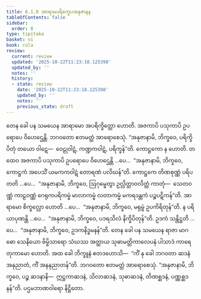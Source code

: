 ```yaml
---
title: 6.1.8 အာရာမပရိက္ခေပအနုဇာနန
tableOfContents: false
sidebar:
  order: 8
type: tipitaka
basket: vi
book: cula
review:
  current: review
  updated: '2025-10-22T11:23:18.125398'
  updated_by: ''
  notes: ''
  history:
  - state: review
    date: '2025-10-22T11:23:18.125398'
    updated_by: ''
    notes: ''
    previous_state: draft
---
```



<ReviewStatus review={frontmatter.review} showDetails={true} />

<HypothesisAnnotation frontmatter={frontmatter} />

<DynamicBreadcrumb />

<Division number="303" book="cula" e="ch" v="4" p="300">

<Paragraph number="1305" book="cula">
တေန ခေါ ပန သမယေန အာရာမော အပရိက္ခိတ္တော ဟောတိ. အဇကာပိ ပသုကာပိ ဥပရောပေ ဝိဟေဌေန္တိ. ဘဂဝတော ဧတမတ္ထံ အာရောစေသုံ. “အနုဇာနာမိ, ဘိက္ခဝေ, ပရိက္ခိပိတုံ တယော ဝါဋေ—  ဝေဠုဝါဋံ, ကဏ္ဍကဝါဋံ, ပရိက္ခန်”တိ. ကောဋ္ဌကော န ဟောတိ. တထေဝ အဇကာပိ ပသုကာပိ ဥပရောပေ ဝိဟေဌေန္တိ …ပေ…  “အနုဇာနာမိ, ဘိက္ခဝေ, ကောဋ္ဌကံ အပေသိံ ယမကကဝါဋံ တောရဏံ ပလိဃန်”တိ. ကောဋ္ဌကေ တိဏစုဏ္ဏံ ပရိပတတိ …ပေ…  “အနုဇာနာမိ, ဘိက္ခဝေ, ဩဂုမ္ဖေတွာ ဥလ္လိတ္တာဝလိတ္တံ ကာတုံ—  သေတဝဏ္ဏံ ကာဠဝဏ္ဏံ ဂေရုကပရိကမ္မံ မာလာကမ္မံ လတာကမ္မံ မကရဒန္တကံ ပဉ္စပဋိကန်”တိ. အာရာမော စိက္ခလ္လော ဟောတိ …ပေ…  “အနုဇာနာမိ, ဘိက္ခဝေ, မရုမ္ဗံ ဥပကိရိတုန်”တိ. န ပရိယာပုဏန္တိ …ပေ…  “အနုဇာနာမိ, ဘိက္ခဝေ, ပဒရသိလံ နိက္ခိပိတုန်”တိ. ဥဒကံ သန္တိဋ္ဌတိ …ပေ…  “အနုဇာနာမိ, ဘိက္ခဝေ, ဥဒကနိဒ္ဓမနန်”တိ.
</Paragraph>

<Paragraph number="1306" book="cula">
တေန ခေါ ပန သမယေန ရာဇာ မာဂဓော သေနိယော ဗိမ္ဗိသာရော သံဃဿ အတ္ထာယ သုဓာမတ္တိကာလေပနံ ပါသာဒံ ကာရေတုကာမော ဟောတိ. အထ ခေါ ဘိက္ခူနံ ဧတဒဟောသိ—  “ကိံ နု ခေါ ဘဂဝတာ ဆဒနံ အနုညာတံ, ကိံ အနနုညာတန်”တိ. ဘဂဝတော ဧတမတ္ထံ အာရောစေသုံ. “အနုဇာနာမိ, ဘိက္ခဝေ, ပဉ္စ ဆဒနာနိ—  ဣဋ္ဌကာဆဒနံ, သိလာဆဒနံ, သုဓာဆဒနံ, တိဏစ္ဆဒနံ, ပဏ္ဏစ္ဆဒနန်”တိ.

</Paragraph>
</Division>

<Paragraph number="1307" type="center" book="cula">
ပဌမဘာဏဝါရော နိဋ္ဌိတော.
</Paragraph>